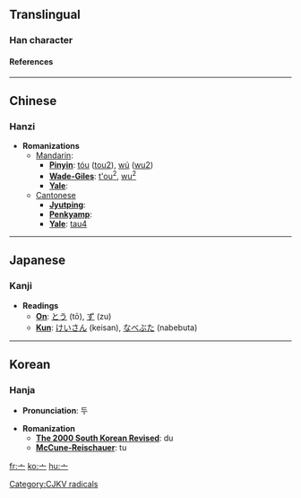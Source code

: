 ==Translingual==
===Han character===
{{Han char|rad=亠|as=00|sn=2|so=|four=|canj=戈一 (IM), X戈一 (XIM)|cmean= [[head]];  KangXi radical [[Wiktionary:Chinese radical index 亠|亠]]}}
====References====
{{Han ref|kx=0088.020|dkj=00286|dj=0184.120|hdz=10279.040|uh=4EA0|ud=20128}}
----

==Chinese==
===Hanzi===


* '''Romanizations'''
** [[Mandarin]]:
*** '''[[Pinyin]]''': [[tóu]] ([[tou2]]), [[wú]] ([[wu2]])
*** '''[[Wade-Giles]]''': [[t'ou2|t'ou<sup>2</sup>]], [[wu2|wu<sup>2</sup>]]
*** '''[[Yale]]''': 
**[[Cantonese]]
***'''[[Jyutping]]''':
***'''[[Penkyamp]]''': 
***'''[[Yale]]''': [[tau4]]
----

==Japanese==
===Kanji===


* '''Readings'''
** '''[[On]]''': [[とう]] (tō), [[ず]] (zu)
** '''[[Kun]]''': [[けいさん]] (keisan), [[なべぶた]] (nabebuta)
----

==Korean==
===Hanja===

* '''Pronunciation''': 두

* '''Romanization'''
** '''[[The 2000 South Korean Revised Romanization|The 2000 South Korean Revised]]''': du
** '''[[McCune-Reischauer]]''': tu


[[Category:CJKV radicals]]

[[fr:亠]]
[[ko:亠]]
[[hu:亠]]